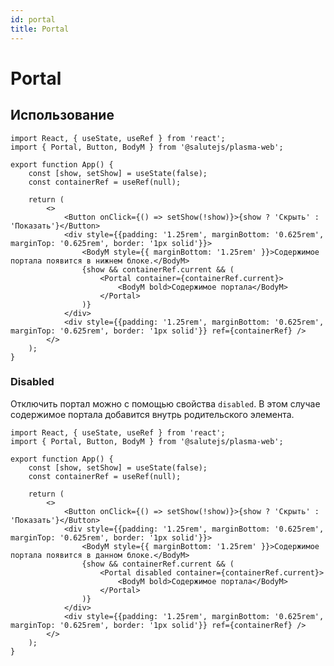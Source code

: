 ```yaml
---
id: portal
title: Portal
---
```



# Portal
<Description name="Portal" />
<PropsTable name="Portal" />
<StorybookLink name="Portal" />

## Использование

```tsx live
import React, { useState, useRef } from 'react';
import { Portal, Button, BodyM } from '@salutejs/plasma-web';

export function App() {
    const [show, setShow] = useState(false);
    const containerRef = useRef(null);

    return (
        <>
            <Button onClick={() => setShow(!show)}>{show ? 'Скрыть' : 'Показать'}</Button>
            <div style={{padding: '1.25rem', marginBottom: '0.625rem', marginTop: '0.625rem', border: '1px solid'}}>
                <BodyM style={{ marginBottom: '1.25rem' }}>Содержимое портала появится в нижнем блоке.</BodyM>
                {show && containerRef.current && (
                    <Portal container={containerRef.current}>
                        <BodyM bold>Содержимое портала</BodyM>
                    </Portal>
                )}
            </div>
            <div style={{padding: '1.25rem', marginBottom: '0.625rem', marginTop: '0.625rem', border: '1px solid'}} ref={containerRef} />
        </>
    );
}
```

### Disabled
Отключить портал можно с помощью свойства `disabled`.
В этом случае содержимое портала добавится внутрь родительского элемента.

```tsx live
import React, { useState, useRef } from 'react';
import { Portal, Button, BodyM } from '@salutejs/plasma-web';

export function App() {
    const [show, setShow] = useState(false);
    const containerRef = useRef(null);

    return (
        <>
            <Button onClick={() => setShow(!show)}>{show ? 'Скрыть' : 'Показать'}</Button>
            <div style={{padding: '1.25rem', marginBottom: '0.625rem', marginTop: '0.625rem', border: '1px solid'}}>
                <BodyM style={{ marginBottom: '1.25rem' }}>Содержимое портала появится в данном блоке.</BodyM>
                {show && containerRef.current && (
                    <Portal disabled container={containerRef.current}>
                        <BodyM bold>Содержимое портала</BodyM>
                    </Portal>
                )}
            </div>
            <div style={{padding: '1.25rem', marginBottom: '0.625rem', marginTop: '0.625rem', border: '1px solid'}} ref={containerRef} />
        </>
    );
}
```